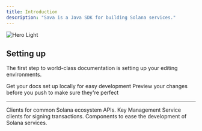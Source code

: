 ```yaml
---
title: Introduction
description: "Sava is a Java SDK for building Solana services."
---
```


<Frame>
  <img alt="Hero Light" classname="block" src="/images/sava-cup.svg" />
</Frame>

## Setting up

The first step to world-class documentation is setting up your editing environments.

<CardGroup cols={2}>
  <Card title="Sava Core" icon="binary" href="https://mintlify.com/docs/quickstart">
    Get your docs set up locally for easy development
  </Card>

  <Card title="Sava RPC" icon="circle-nodes" href="https://mintlify.com/docs/development">
    Preview your changes before you push to make sure they're perfect
  </Card>
</CardGroup>

***

<CardGroup cols={3}>
  <Card title="Solana Programs" icon="building" />

  <Card title="Source Generator" icon="anchor" href="https://github.com/sava-software/anchor-src-gen" />

  <Card title="Anchor Programs" icon="city" href="https://github.com/sava-software/anchor-programs">

  </Card>

  <Card title="Solana Web 2.0" icon="globe-pointer" href="https://github.com/sava-software/solana-web2">
    Clients for common Solana ecosystem APIs.
  </Card>

  <Card title="KMS" icon="key-skeleton-left-right" href="https://github.com/sava-software/kms">
    Key Management Service clients for signing transactions.
  </Card>

  <Card title="Ravina" icon="spa" href="https://github.com/sava-software/ravina">
    Components to ease the development of Solana services.
  </Card>
</CardGroup>